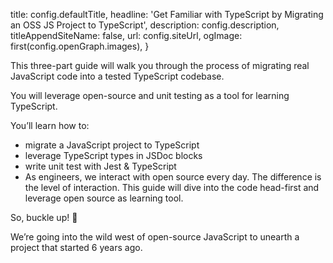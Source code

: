 
  title: config.defaultTitle,
  headline:
    'Get Familiar with TypeScript by <span className="bg-gradient-to-l from-sky-50 to-orange-200 bg-clip-text text-transparent decoration-clone">Migrating an OSS JS Project to</span> TypeScript',
  description: config.description,
  titleAppendSiteName: false,
  url: config.siteUrl,
  ogImage: first(config.openGraph.images),
}


This three-part guide will walk you through the process of migrating real JavaScript code into a tested TypeScript codebase.

You will leverage open-source and unit testing as a tool for learning TypeScript.

<CheckList className="bg-gradient-to-b from-white/5 to-white/0 bg-opacity-5 backdrop-blur-sm lg:px-12 md:px-8 px-5 pb-5 md:pt-3 pt-2 lg:-mx-12 md:-mx-8 -mx-5 backdrop-brightness-150 sm:rounded-lg shadow-xl">

You’ll learn how to:

- migrate a JavaScript project to TypeScript
- leverage TypeScript types in JSDoc blocks
- write unit test with Jest & TypeScript
- As engineers, we interact with open source every day. The difference is the level of interaction. This guide will dive into the code head-first and leverage open source as learning tool.

</CheckList>

So, buckle up! 🤠

We’re going into the wild west of open-source JavaScript to unearth a project that started 6 years ago.

